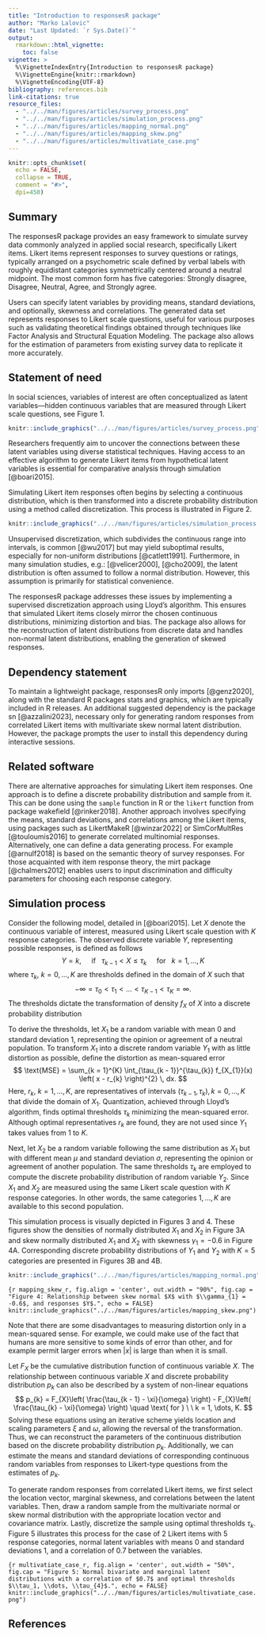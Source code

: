 ```yaml
---
title: "Introduction to responsesR package"
author: "Marko Lalovic"
date: "Last Updated: `r Sys.Date()`"
output:
  rmarkdown::html_vignette:
    toc: false
vignette: >
  %\VignetteIndexEntry{Introduction to responsesR package}
  %\VignetteEngine{knitr::rmarkdown}
  %\VignetteEncoding{UTF-8}
bibliography: references.bib
link-citations: true
resource_files:
  - "../../man/figures/articles/survey_process.png"
  - "../../man/figures/articles/simulation_process.png"
  - "../../man/figures/articles/mapping_normal.png"
  - "../../man/figures/articles/mapping_skew.png"
  - "../../man/figures/articles/multivatiate_case.png"
---
```

```r
knitr::opts_chunk$set(
  echo = FALSE,
  collapse = TRUE,
  comment = "#>",
  dpi=450)
```
<!-- TODO: ../../reference/ to ../reference/ -->
<!-- avoid border around the images -->
<style>
    img {
        border: 0;
    }
</style>

## Summary
The responsesR package provides an easy framework to simulate survey data commonly analyzed in applied social research, specifically Likert items. Likert items represent responses to survey questions or ratings, typically arranged on a psychometric scale defined by verbal labels with roughly equidistant categories symmetrically centered around a neutral midpoint. The most common form has five categories: Strongly disagree, Disagree, Neutral, Agree, and Strongly agree.

Users can specify latent variables by providing means, standard deviations, and optionally, skewness and correlations. The generated data set represents responses to Likert scale questions, useful for various purposes such as validating theoretical findings obtained through techniques like Factor Analysis and Structural Equation Modeling. The package also allows for the estimation of parameters from existing survey data to replicate it more accurately.

## Statement of need
In social sciences, variables of interest are often conceptualized as latent variables—hidden continuous variables that are measured through Likert scale questions, see Figure 1.

```r
knitr::include_graphics("../../man/figures/articles/survey_process.png")
```

Researchers frequently aim to uncover the connections between these latent variables using diverse statistical techniques. Having access to an effective algorithm to generate Likert items from hypothetical latent variables is essential for comparative analysis through simulation [@boari2015].

Simulating Likert item responses often begins by selecting a continuous distribution, which is then transformed into a discrete probability distribution using a method called discretization. This process is illustrated in Figure 2.

```r
knitr::include_graphics("../../man/figures/articles/simulation_process.png")
```

Unsupervised discretization, which subdivides the continuous range into intervals, is common [@wu2017] but may yield suboptimal results, especially for non-uniform distributions [@catlett1991]. Furthermore, in many simulation studies, e.g.: [@velicer2000], [@cho2009], the latent distribution is often assumed to follow a normal distribution. However, this assumption is primarily for statistical convenience.

The responsesR package addresses these issues by implementing a supervised discretization approach using Lloyd's algorithm. This ensures that simulated Likert items closely mirror the chosen continuous distributions, minimizing distortion and bias. The package also allows for the reconstruction of latent distributions from discrete data and handles non-normal latent distributions, enabling the generation of skewed responses.

## Dependency statement
To maintain a lightweight package, responsesR only imports [@genz2020], along with the standard R packages stats and graphics, which are typically included in R releases. An additional suggested dependency is the package sn [@azzalini2023], necessary only for generating random responses from correlated Likert items with multivariate skew normal latent distribution. However, the package prompts the user to install this dependency during interactive sessions.

## Related software
There are alternative approaches for simulating Likert item responses. One approach is to define a discrete probability distribution and sample from it. This can be done using the `sample` function in R or the `likert` function from package wakefield [@rinker2018]. Another approach involves specifying the means, standard deviations, and correlations among the Likert items, using packages such as LikertMakeR [@winzar2022] or SimCorMultRes [@touloumis2016] to generate correlated multinomial responses. Alternatively, one can define a data generating process. For example [@arnulf2018] is based on the semantic theory of survey responses. For those acquainted with item response theory, the mirt package [@chalmers2012] enables users to input discrimination and difficulty parameters for choosing each response category.

## Simulation process
Consider the following model, detailed in [@boari2015]. Let $X$ denote the continuous variable of interest, measured using Likert scale question with $K$ response categories. The observed discrete variable $Y$, representing possible responses, is defined as follows
$$
Y = k, \quad \text{ if } \ \ \tau_{k - 1} < X \leq \tau_{k}
\quad \text{ for } \ \ k = 1, \dots, K
$$
where $\tau_{k}$, $k = 0, \dots, K$ are thresholds defined in the domain of $X$ such that
$$
-\infty = \tau_{0} < \tau_{1} < \dots < \tau_{K - 1} < \tau_{K} = \infty.
$$
The thresholds dictate the transformation of density $f_{X}$ of $X$ into a discrete probability distribution
\begin{equation*}
\text{Pr}(Y = k) = \int_{\tau_{k - 1}}^{\tau_{k}} f_{X}(x) \, dx
\quad \text{ for } \ \ k = 1, \dots, K.
\label{eq: probability_distribution}
\end{equation*}

To derive the thresholds, let $X_{1}$ be a random variable with mean 0 and standard deviation 1, representing the opinion or agreement of a neutral population. To transform $X_{1}$ into a discrete random variable $Y_{1}$ with as little distortion as possible, define the distortion as mean-squared error
$$
\text{MSE} = \sum_{k = 1}^{K} \int_{\tau_{k - 1}}^{\tau_{k}}
f_{X_{1}}(x) \left( x - r_{k} \right)^{2} \, dx.
$$
Here, $r_{k}$, $k = 1, \dots, K$, are representatives of intervals $(\tau_{k - 1}, \tau_{k}), k = 0, \dots, K$ that divide the domain of $X_{1}$. Quantization, achieved through Lloyd's algorithm, finds optimal thresholds $\tau_{k}$ minimizing the mean-squared error. Although optimal representatives $r_{k}$ are found, they are not used since $Y_{1}$ takes values from $1$ to $K$.

Next, let $X_{2}$ be a random variable following the same distribution as $X_{1}$ but with different mean $\mu$ and standard deviation $\sigma$, representing the opinion or agreement of another population. The same thresholds $\tau_{k}$ are employed to compute the discrete probability distribution of random variable $Y_{2}$. Since $X_{1}$ and $X_{2}$ are measured using the same Likert scale question with $K$ response categories. In other words, the same categories $1, \dots, K$ are available to this second population.

This simulation process is visually depicted in Figures 3 and 4. These figures show the densities of normally distributed $X_{1}$ and $X_{2}$ in Figure 3A and skew normally distributed $X_{1}$ and $X_{2}$ with skewness $\gamma_{1} = - 0.6$ in Figure 4A. Corresponding discrete probability distributions of $Y_{1}$ and $Y_{2}$ with $K=5$ categories are presented in Figures 3B and 4B. 

```r
knitr::include_graphics("../../man/figures/articles/mapping_normal.png")
```

```{r mapping_skew_r, fig.align = 'center', out.width = "90%", fig.cap = "Figure 4: Relationship between skew normal $X$ with $\\gamma_{1} = -0.6$, and responses $Y$.", echo = FALSE}
knitr::include_graphics("../../man/figures/articles/mapping_skew.png")
```

Note that there are some disadvantages to measuring distortion only in a mean-squared sense. For example, we could make use of the fact that humans are more sensitive to some kinds of error than other, and for example permit larger errors when $|x|$ is large than when it is small.

Let $F_{X}$ be the cumulative distribution function of continuous variable $X$. The relationship between continuous variable $X$ and discrete probability distribution $p_k$ can also be described by a system of non-linear equations
$$
p_{k} = F_{X}\left( \frac{\tau_{k - 1} - \xi}{\omega} \right)
- F_{X}\left( \frac{\tau_{k} - \xi}{\omega} \right)
\quad \text{ for } \ \ k = 1, \dots, K.
$$
Solving these equations using an iterative scheme yields location and scaling parameters $\xi$ and $\omega$, allowing the reversal of the transformation. Thus, we can reconstruct the parameters of the continuous distribution based on the discrete probability distribution $p_{k}$. Additionally, we can estimate the means and standard deviations of corresponding continuous random variables from responses to Likert-type questions from the estimates of $p_{k}$.

To generate random responses from correlated Likert items, we first select the location vector, marginal skewness, and correlations between the latent variables. Then, draw a random sample from the multivariate normal or skew normal distribution with the appropriate location vector and covariance matrix. Lastly, discretize the sample using optimal thresholds $\tau_{k}$. Figure 5 illustrates this process for the case of 2 Likert items with 5 response categories, normal latent variables with means 0 and standard deviations 1, and a correlation of 0.7 between the variables.

```{r multivatiate_case_r, fig.align = 'center', out.width = "50%", fig.cap = "Figure 5: Normal bivariate and marginal latent distributions with a correlation of $0.7$ and optimal thresholds $\\tau_1, \\dots, \\tau_{4}$.", echo = FALSE}
knitr::include_graphics("../../man/figures/articles/multivatiate_case.png")
```


## References
